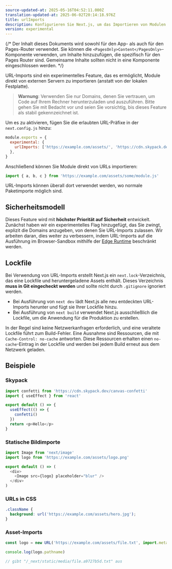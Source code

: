 ```yaml
---
source-updated-at: 2025-05-16T04:52:11.000Z
translation-updated-at: 2025-06-02T20:14:18.976Z
title: urlImports
description: Konfigurieren Sie Next.js, um das Importieren von Modulen von externen URLs zu ermöglichen.
version: experimental
---
```


{/* Der Inhalt dieses Dokuments wird sowohl für den App- als auch für den Pages-Router verwendet. Sie können die `<PagesOnly>Content</PagesOnly>`-Komponente verwenden, um Inhalte hinzuzufügen, die spezifisch für den Pages Router sind. Gemeinsame Inhalte sollten nicht in eine Komponente eingeschlossen werden. */}

URL-Imports sind ein experimentelles Feature, das es ermöglicht, Module direkt von externen Servern zu importieren (anstatt von der lokalen Festplatte).

> **Warnung**: Verwenden Sie nur Domains, denen Sie vertrauen, um Code auf Ihrem Rechner herunterzuladen und auszuführen. Bitte gehen Sie mit Bedacht vor und seien Sie vorsichtig, bis dieses Feature als stabil gekennzeichnet ist.

Um es zu aktivieren, fügen Sie die erlaubten URL-Präfixe in der `next.config.js` hinzu:

```js filename="next.config.js"
module.exports = {
  experimental: {
    urlImports: ['https://example.com/assets/', 'https://cdn.skypack.dev'],
  },
}
```

Anschließend können Sie Module direkt von URLs importieren:

```js
import { a, b, c } from 'https://example.com/assets/some/module.js'
```

URL-Imports können überall dort verwendet werden, wo normale Paketimporte möglich sind.

## Sicherheitsmodell

Dieses Feature wird mit **höchster Priorität auf Sicherheit** entwickelt. Zunächst haben wir ein experimentelles Flag hinzugefügt, das Sie zwingt, explizit die Domains anzugeben, von denen Sie URL-Imports zulassen. Wir arbeiten daran, dies weiter zu verbessern, indem URL-Imports auf die Ausführung im Browser-Sandbox mithilfe der [Edge Runtime](/docs/app/api-reference/edge) beschränkt werden.

## Lockfile

Bei Verwendung von URL-Imports erstellt Next.js ein `next.lock`-Verzeichnis, das eine Lockfile und heruntergeladene Assets enthält.
Dieses Verzeichnis **muss in Git eingecheckt werden** und sollte nicht durch `.gitignore` ignoriert werden.

- Bei Ausführung von `next dev` lädt Next.js alle neu entdeckten URL-Imports herunter und fügt sie Ihrer Lockfile hinzu.
- Bei Ausführung von `next build` verwendet Next.js ausschließlich die Lockfile, um die Anwendung für die Produktion zu erstellen.

In der Regel sind keine Netzwerkanfragen erforderlich, und eine veraltete Lockfile führt zum Build-Fehler.
Eine Ausnahme sind Ressourcen, die mit `Cache-Control: no-cache` antworten.
Diese Ressourcen erhalten einen `no-cache`-Eintrag in der Lockfile und werden bei jedem Build erneut aus dem Netzwerk geladen.

## Beispiele

### Skypack

```js
import confetti from 'https://cdn.skypack.dev/canvas-confetti'
import { useEffect } from 'react'

export default () => {
  useEffect(() => {
    confetti()
  })
  return <p>Hello</p>
}
```

### Statische Bildimporte

```js
import Image from 'next/image'
import logo from 'https://example.com/assets/logo.png'

export default () => (
  <div>
    <Image src={logo} placeholder="blur" />
  </div>
)
```

### URLs in CSS

```css
.className {
  background: url('https://example.com/assets/hero.jpg');
}
```

### Asset-Imports

```js
const logo = new URL('https://example.com/assets/file.txt', import.meta.url)

console.log(logo.pathname)

// gibt "/_next/static/media/file.a9727b5d.txt" aus
```
